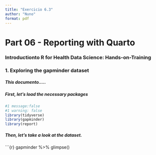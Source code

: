 ```yaml
---
title: "Exercicio 6.3"
author: "Nuno"
format: pdf
---
```


# Part 06 - Reporting with Quarto {#sec1}

### Introductionto R for Health Data Science: Hands-on-Training {#sec2}

### 1. Exploring the gapminder dataset

##### This documento.....

##### First, let's load the necessary packages

```r
#1 message:false
#1 warning: false
library(tidyverse)
library(gapminder)
library(report)

```

##### Then, let's take a look at the dataset.

\`\`\`{r} gapminder %\>% glimpse()

